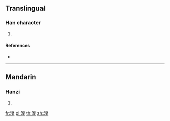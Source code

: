 {{character info/new}}
==Translingual==

===Han character===
{{Han char|rn=85|rad=水|as=13|sn=16|four=32194|canj=ETCD}}

# {{defn|Han|sort=水13}}

====References====
* {{Han ref|kx=0653.270|dkj=18411|dj=1063.200|hdz=31755.050|uh=6FB2|ud=28594|bh=EA45|bd=59973}}

----

==Mandarin==

===Hanzi===
{{cmn-hanzi|pin=[[yè]] ([[ye4]])|wg=yeh<sup>4</sup>}}

# {{defn|lang=cmn|sort=水13}}

[[fr:澲]]
[[pl:澲]]
[[th:澲]]
[[zh:澲]]
